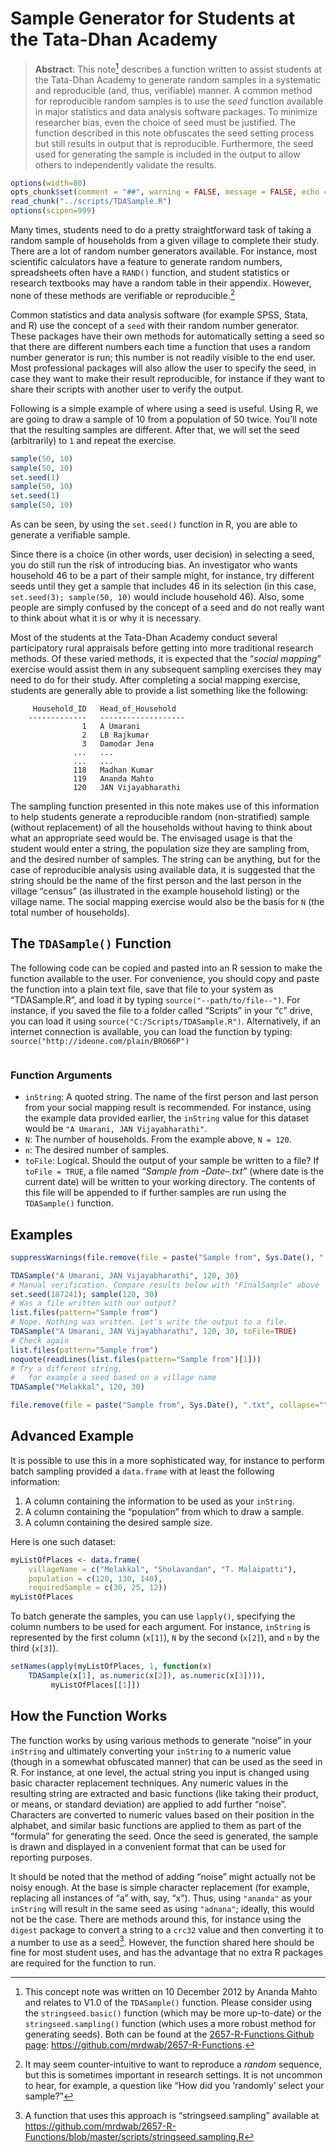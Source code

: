 
\appendix

# Sample Generator for Students at the Tata-Dhan Academy

> **Abstract**: This note^[This concept note was written on 10 December 2012 by Ananda Mahto and relates to V1.0 of the `TDASample()` function. Please consider using the `stringseed.basic()` function (which may be more up-to-date) or the `stringseed.sampling()` function (which uses a more robust method for generating seeds). Both can be found at the [2657-R-Functions Github page](https://github.com/mrdwab/2657-R-Functions): [https://github.com/mrdwab/2657-R-Functions](https://github.com/mrdwab/2657-R-Functions).] describes a function written to assist students at the Tata-Dhan Academy to generate random samples in a systematic and reproducible (and, thus, verifiable) manner. A common method for reproducible random samples is to use the *seed* function available in major statistics and data analysis software packages. To minimize researcher bias, even the choice of seed must be justified. The function described in this note obfuscates the seed setting process but still results in output that is reproducible. Furthermore, the seed used for generating the sample is included in the output to allow others to independently validate the results.

```r
options(width=80)
opts_chunk$set(comment = "##", warning = FALSE, message = FALSE, echo = TRUE, tidy = FALSE, size="small", cache.path = "cache/tdasample/")
read_chunk("../scripts/TDASample.R")
options(scipen=999)
```

Many times, students need to do a pretty straightforward task of taking a random sample of households from a given village to complete their study. There are a lot of random number generators available. For instance, most scientific calculators have a feature to generate random numbers, spreadsheets often have a `RAND()` function, and student statistics or research textbooks may have a random table in their appendix. However, none of these methods are verifiable or reproducible.^[It may seem counter-intuitive to want to reproduce a *random* sequence, but this is sometimes important in research settings. It is not uncommon to hear, for example, a question like "How did you 'randomly' select your sample?"] 

Common statistics and data analysis software (for example SPSS, Stata, and R) use the concept of a `seed` with their random number generator. These packages have their own methods for automatically setting a seed so that there are different numbers each time a function that uses a random number generator is run; this number is not readily visible to the end user. Most professional packages will also allow the user to specify the seed, in case they want to make their result reproducible, for instance if they want to share their scripts with another user to verify the output.

Following is a simple example of where using a seed is useful. Using R, we are going to draw a sample of 10 from a population of 50 twice. You'll note that the resulting samples are different. After that, we will set the seed (arbitrarily) to `1` and repeat the exercise.

```r
sample(50, 10)
sample(50, 10)
set.seed(1)
sample(50, 10)
set.seed(1)
sample(50, 10)
```

As can be seen, by using the `set.seed()` function in R, you are able to generate a verifiable sample. 

Since there is a choice (in other words, user decision) in selecting a seed, you do still run the risk of introducing bias. An investigator who wants household 46 to be a part of their sample might, for instance, try different seeds until they get a sample that includes 46 in its selection (in this case, `set.seed(3); sample(50, 10)` would include household 46). Also, some people are simply confused by the concept of a seed and do not really want to think about what it is or why it is necessary.

Most of the students at the Tata-Dhan Academy conduct several participatory rural appraisals before getting into more traditional research methods. Of these varied methods, it is expected that the "*social mapping*" exercise would assist them in any subsequent sampling exercises they may need to do for their study. After completing a social mapping exercise, students are generally able to provide a list something like the following:

         Household_ID   Head_of_Household
        -------------   -------------------
                    1   A Umarani
                    2   LB Rajkumar
                    3   Damodar Jena
                  ...   ...
                  ...   ...
                  118   Madhan Kumar
                  119   Ananda Mahto
                  120   JAN Vijayabharathi

The sampling function presented in this note makes use of this information to help students generate a reproducible random (non-stratified) sample (without replacement) of all the households without having to think about what an appropriate seed would be. The envisaged usage is that the student would enter a string, the population size they are sampling from, and the desired number of samples. The string can be anything, but for the case of reproducible analysis using available data, it is suggested that the string should be the name of the first person and the last person in the village "census" (as illustrated in the example household listing) or the village name. The social mapping exercise would also be the basis for `N` (the total number of households).

## The `TDASample()` Function

The following code can be copied and pasted into an R session to make the function available to the user. For convenience, you should copy and paste the function into a plain text file, save that file to your system as "TDASample.R", and load it by typing `source("--path/to/file--")`. For instance, if you saved the file to a folder called "Scripts" in your "`C`" drive, you can load it using `source("C:/Scripts/TDASample.R")`. Alternatively, if an internet connection is available, you can load the function by typing: `source("http://ideone.com/plain/BRO66P")`

```r
```

### Function Arguments

* `inString`: A quoted string. The name of the first person and last person from your social mapping result is recommended. For instance, using the example data provided earlier, the `inString` value for this dataset would be `"A Umarani, JAN Vijayabharathi"`.
* `N`: The number of households. From the example above, `N = 120`.
* `n`: The desired number of samples. 
* `toFile`: Logical. Should the output of your sample be written to a file? If `toFile = TRUE`, a file named *"Sample from --Date--.txt"* (where date is the current date) will be written to your working directory. The contents of this file will be appended to if further samples are run using the `TDASample()` function. 

## Examples

```r
suppressWarnings(file.remove(file = paste("Sample from", Sys.Date(), ".txt", collapse="")))
```

```r
TDASample("A Umarani, JAN Vijayabharathi", 120, 30)
# Manual verification. Compare results below with "FinalSample" above
set.seed(187241); sample(120, 30)
# Was a file written with our output?
list.files(pattern="Sample from")
# Nope. Nothing was written. Let's write the output to a file.
TDASample("A Umarani, JAN Vijayabharathi", 120, 30, toFile=TRUE)
# Check again
list.files(pattern="Sample from")
noquote(readLines(list.files(pattern="Sample from")[1]))
# Try a different string, 
#   for example a seed based on a village name
TDASample("Melakkal", 120, 30)
```

```r
file.remove(file = paste("Sample from", Sys.Date(), ".txt", collapse=""))
```


## Advanced Example

It is possible to use this in a more sophisticated way, for instance to perform batch sampling provided a `data.frame` with at least the following information: 

1. A column containing the information to be used as your `inString`.
2. A column containing the "population" from which to draw a sample.
3. A column containing the desired sample size.

Here is one such dataset:

```r
myListOfPlaces <- data.frame(
    villageName = c("Melakkal", "Sholavandan", "T. Malaipatti"),
    population = c(120, 130, 140),
    requiredSample = c(30, 25, 12))
myListOfPlaces
```

To batch generate the samples, you can use `lapply()`, specifying the column numbers to be used for each argument. For instance, `inString` is represented by the first column (`x[1]`), `N` by the second (`x[2]`), and `n` by the third (`x[3]`).

```r
setNames(apply(myListOfPlaces, 1, function(x) 
    TDASample(x[1], as.numeric(x[2]), as.numeric(x[3]))), 
         myListOfPlaces[[1]])
```

## How the Function Works

The function works by using various methods to generate "noise" in your `inString` and ultimately converting your `inString` to a numeric value (though in a somewhat obfuscated manner) that can be used as the seed in R. For instance, at one level, the actual string you input is changed using basic character replacement techniques. Any numeric values in the resulting string are extracted and basic functions (like taking their product, or means, or standard deviation) are applied to add further "noise". Characters are converted to numeric values based on their position in the alphabet, and similar basic functions are applied to them as part of the "formula" for generating the seed. Once the seed is generated, the sample is drawn and displayed in a convenient format that can be used for reporting purposes.

It should be noted that the method of adding "noise" might actually not be noisy enough. At the base is simple character replacement (for example, replacing all instances of "a" with, say, "x"). Thus, using `"ananda"` as your `inString` will result in the same seed as using `"adnana"`; ideally, this would not be the case. There are methods around this, for instance using the `digest` package to convert a string to a `crc32` value and then converting it to a number to use as a seed^[A function that uses this approach is "stringseed.sampling" available at [https://github.com/mrdwab/2657-R-Functions/blob/master/scripts/stringseed.sampling.R](https://github.com/mrdwab/2657-R-Functions/blob/master/scripts/stringseed.sampling.R)]. However, the function shared here should be fine for most student uses, and has the advantage that no extra R packages are required for the function to run. 
